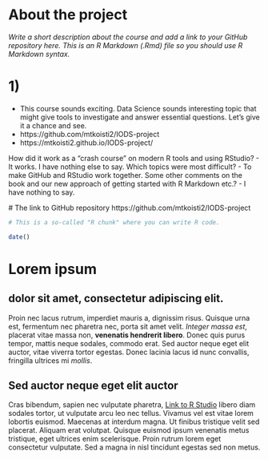 
# About the project
*Write a short description about the course and add a link to your GitHub repository here. This is an R Markdown (.Rmd) file so you should use R Markdown syntax.*


# 1)

- This course sounds exciting. Data Science sounds interesting topic that might give tools to investigate and answer essential questions. Let's give it a chance and see.
- https://github.com/mtkoisti2/IODS-project
- https://mtkoisti2.github.io/IODS-project/

How did it work as a "crash course" on modern R tools and using RStudio?
  - It works. I have nothing else to say.
Which topics were most difficult? 
  - To make GitHub and RStudio work together.
Some other comments on the book and our new approach of getting started with R Markdown etc.?
  - I have nothing to say.
  
  # The link to GitHub repository
  https://github.com/mtkoisti2/IODS-project

```r
# This is a so-called "R chunk" where you can write R code.

date()

```

# Lorem ipsum 
## dolor sit amet, consectetur adipiscing elit. 
Proin nec lacus rutrum, imperdiet mauris a, dignissim risus. Quisque urna est, fermentum nec pharetra nec, porta sit amet velit. *Integer massa est*, placerat vitae massa non, **venenatis hendrerit libero**. Donec quis purus tempor, mattis neque sodales, commodo erat. Sed auctor neque eget elit auctor, vitae viverra tortor egestas. Donec lacinia lacus id nunc convallis, fringilla ultrices mi *mollis*. 

## Sed auctor neque eget elit auctor
Cras bibendum, sapien nec vulputate pharetra, [Link to R Studio](http://www.rstudio.com/) libero diam sodales tortor, ut vulputate arcu leo nec tellus. Vivamus vel est vitae lorem lobortis euismod. Maecenas at interdum magna. Ut finibus tristique velit sed placerat. Aliquam erat volutpat. Quisque euismod ipsum venenatis metus tristique, eget ultrices enim scelerisque. Proin rutrum lorem eget consectetur vulputate. Sed a magna in nisl tincidunt egestas sed non metus.